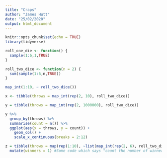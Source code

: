 ```yaml
---
title: "Craps"
author: "James Hutt"
date: "25/02/2020"
output: html_document
---
```


```r
knitr::opts_chunk$set(echo = TRUE)
library(tidyverse)
```

```r

roll_one_die <- function() {
  sample(1:6,1,TRUE)
}

roll_two_dice <- function(n = 2) {
  sum(sample(1:6,n,TRUE))
}

map_int(1:10, ~ roll_two_dice())

x <- tibble(throws = map_int(rep(2, 10), roll_two_dice))

```

```r
y = tibble(throws = map_int(rep(2, 1000000), roll_two_dice)) 

y %>%
  group_by(throws) %>%
  summarise(count = n()) %>%
  ggplot(aes(x = throws, y = count)) +
    geom_col() + 
    scale_x_continuous(breaks = 2:12)

z = tibble(throws = map(rep(1:10), ~list(map_int(rep(2, 6), roll_two_dice)))) %>%
  mutate(winners = 1) #Some code which says "count the number of winners in the list
```


